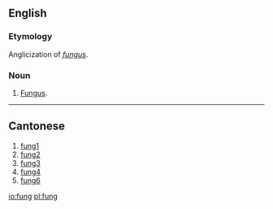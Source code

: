 ==English==
===Etymology===
Anglicization of ''[[fungus]]''.

===Noun===
{{en-noun}}

# {{rare}} [[fungus|Fungus]].

----

==Cantonese==

# [[fung1]]
# [[fung2]]
# [[fung3]]
# [[fung4]]
# [[fung6]]

[[io:fung]]
[[pl:fung]]